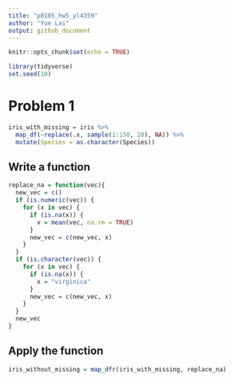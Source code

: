 ```yaml
---
title: "p8105_hw5_yl4359"
author: "Yue Lai"
output: github_document
---
```


```r
knitr::opts_chunk$set(echo = TRUE)

library(tidyverse)
set.seed(10)
```

# Problem 1

```r
iris_with_missing = iris %>% 
  map_df(~replace(.x, sample(1:150, 20), NA)) %>%
  mutate(Species = as.character(Species))
```

## Write a function 
```r
replace_na = function(vec){
  new_vec = c()
  if (is.numeric(vec)) {
    for (x in vec) {
      if (is.na(x)) {
        x = mean(vec, na.rm = TRUE)
      }
      new_vec = c(new_vec, x)
    }
  }
  if (is.character(vec)) {
    for (x in vec) {
      if (is.na(x)) {
        x = "virginica"
      }
      new_vec = c(new_vec, x)
    }
  }
  new_vec
}
```

## Apply the function

```r
iris_without_missing = map_dfr(iris_with_missing, replace_na)
```



